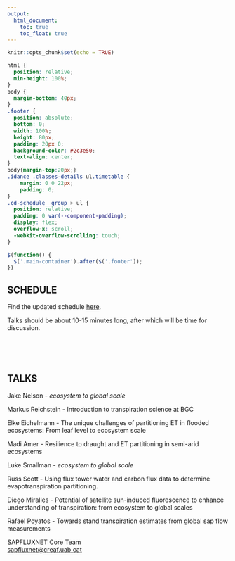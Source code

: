 ```yaml
---
output: 
  html_document:
    toc: true
    toc_float: true
---
```


```r
knitr::opts_chunk$set(echo = TRUE)
```

```css
html {
  position: relative;
  min-height: 100%;
}
body {
  margin-bottom: 40px;
}
.footer {
  position: absolute;
  bottom: 0;
  width: 100%;
  height: 80px;
  padding: 20px 0;
  background-color: #2c3e50;
  text-align: center;
}
body{margin-top:20px;}
.idance .classes-details ul.timetable {
    margin: 0 0 22px;
    padding: 0;
}
.cd-schedule__group > ul {
  position: relative;
  padding: 0 var(--component-padding);
  display: flex;
  overflow-x: scroll;
  -webkit-overflow-scrolling: touch;
}

```

```js
$(function() {
  $('.main-container').after($('.footer'));
})

```

## SCHEDULE
Find the updated schedule <a href="./schedule/schedule-template-master/index.html" target="_blank">here</a>.

Talks should be about 10-15 minutes long, after which will be time for discussion.

<br>
<br>
<br>

## TALKS

<p>Jake Nelson - *ecosystem to global scale*</p>
<p>Markus Reichstein - Introduction to transpiration science at BGC</p>
<p>Elke Eichelmann - The unique challenges of partitioning ET in flooded ecosystems: From leaf level to ecosystem scale</p>
<p>Madi Amer - Resilience to draught and ET partitioning in semi-arid ecosystems
<p>Luke Smallman - *ecosystem to global scale*</p>
<p>Russ Scott - Using flux tower water and carbon flux data to determine evapotranspiration partitioning.</p>
<p>Diego Miralles - Potential of satellite sun-induced fluorescence to enhance understanding of transpiration: from ecosystem to global scales</p>
<p>Rafael Poyatos - Towards stand transpiration estimates from global sap flow measurements</p>



::: {.footer .text-muted .bg-info}
 <p>SAPFLUXNET Core Team<br>
 <a href="mailto:sapfluxnet@creaf.uab.cat">sapfluxnet@creaf.uab.cat</a></p>
:::